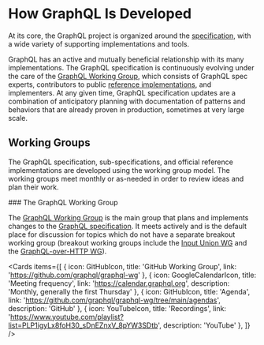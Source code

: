 
# How GraphQL Is Developed

At its core, the GraphQL project is organized around the
[specification](https://spec.graphql.org), with a wide variety of supporting
implementations and tools.

GraphQL has an active and mutually beneficial relationship with its many
implementations. The GraphQL specification is continuously evolving under the
care of the [GraphQL Working Group](https://github.com/graphql/graphql-wg),
which consists of GraphQL spec experts, contributors to public
[reference implementations](/code), and implementers. At any given time, GraphQL
specification updates are a combination of anticipatory planning with
documentation of patterns and behaviors that are already proven in production,
sometimes at very large scale.

## Working Groups

The GraphQL specification, sub-specifications, and official reference
implementations are developed using the working group model. The working groups
meet monthly or as-needed in order to review ideas and plan their work.

<div className="border-l-2 border-primary pl-6 md:pl-10">
  ### The GraphQL Working Group

The [GraphQL Working Group](https://github.com/graphql/graphql-wg) is the main
group that plans and implements changes to the
[GraphQL specification](https://spec.graphql.org). It meets actively and is the
default place for discussion for topics which do not have a separate breakout
working group (breakout working groups include the
[Input Union WG](https://github.com/graphql/graphql-spec/blob/main/rfcs/InputUnion.md)
and the [GraphQL-over-HTTP WG](https://github.com/graphql/graphql-over-http)).

  <Cards
    items={[
      {
        icon: GitHubIcon,
        title: 'GitHub Working Group',
        link: 'https://github.com/graphql/graphql-wg'
      }, {
        icon: GoogleCalendarIcon,
        title: 'Meeting frequency',
        link: 'https://calendar.graphql.org',
        description: 'Monthly, generally the first Thursday'
      }, {
        icon: GitHubIcon,
        title: 'Agenda',
        link: 'https://github.com/graphql/graphql-wg/tree/main/agendas',
        description: 'GitHub'
      }, {
        icon: YouTubeIcon,
        title: 'Recordings',
        link: 'https://www.youtube.com/playlist?list=PLP1igyLx8foH30_sDnEZnxV_8pYW3SDtb',
        description: 'YouTube'
      },
    ]}
  />
</div>
